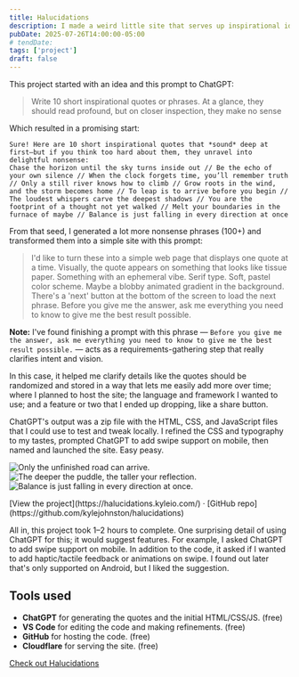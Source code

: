 ```yaml
---
title: Halucidations
description: I made a weird little site that serves up inspirational ideas that seem profound… until they don’t
pubDate: 2025-07-26T14:00:00-05:00
# tendDate:
tags: ['project']
draft: false
---
```


This project started with an idea and this prompt to ChatGPT:  
> Write 10 short inspirational quotes or phrases. At a glance, they should read profound, but on closer inspection, they make no sense

Which resulted in a promising start:  
```prompt
Sure! Here are 10 short inspirational quotes that *sound* deep at first—but if you think too hard about them, they unravel into delightful nonsense:  
Chase the horizon until the sky turns inside out // Be the echo of your own silence // When the clock forgets time, you’ll remember truth // Only a still river knows how to climb // Grow roots in the wind, and the storm becomes home // To leap is to arrive before you begin // The loudest whispers carve the deepest shadows // You are the footprint of a thought not yet walked // Melt your boundaries in the furnace of maybe // Balance is just falling in every direction at once
```

From that seed, I generated a lot more nonsense phrases (100+) and transformed them into a simple site with this prompt:  
> I'd like to turn these into a simple web page that displays one quote at a time. Visually, the quote appears on something that looks like tissue paper. Something with an ephemeral vibe. Serif type. Soft, pastel color scheme. Maybe a blobby animated gradient in the background. There's a 'next' button at the bottom of the screen to load the next phrase. Before you give me the answer, ask me everything you need to know to give me the best result possible.

**Note:** I've found finishing a prompt with this phrase — `Before you give me the answer, ask me everything you need to know to give me the best result possible.` — acts as a requirements-gathering step that really clarifies intent and vision.

In this case, it helped me clarify details like the quotes should be randomized and stored in a way that lets me easily add more over time; where I planned to host the site; the language and framework I wanted to use; and a feature or two that I ended up dropping, like a share button.

ChatGPT's output was a zip file with the HTML, CSS, and JavaScript files that I could use to test and tweak locally. I refined the CSS and typography to my tastes, prompted ChatGPT to add swipe support on mobile, then named and launched the site. Easy peasy.

<div class="flex flex-row gap-2 wide">
	<div>
		<Image src={one} alt="Only the unfinished road can arrive." class="border border-neutral-200 rounded-sm" />
	</div>
	<div>
		<Image src={two} alt="The deeper the puddle, the taller your reflection." class="border border-neutral-200 rounded-sm" />
	</div>
	<div>
		<Image src={three} alt="Balance is just falling in every direction at once." class="border border-neutral-200 rounded-sm" />
	</div>
</div>
<p class="caption">[View the project](https://halucidations.kyleio.com/) · [GitHub repo](https://github.com/kylejohnston/halucidations)</p>

All in, this project took 1–2 hours to complete. One surprising detail of using ChatGPT for this; it would suggest features. For example, I asked ChatGPT to add swipe support on mobile. In addition to the code, it asked if I wanted to add haptic/tactile feedback or animations on swipe. I found out later that's only supported on Android, but I liked the suggestion.

## Tools used
- **ChatGPT** for generating the quotes and the initial HTML/CSS/JS. (free)
- **VS Code** for editing the code and making refinements. (free)
- **GitHub** for hosting the code. (free)
- **Cloudflare** for serving the site. (free)

[Check out Halucidations](https://halucidations.kyleio.com/)